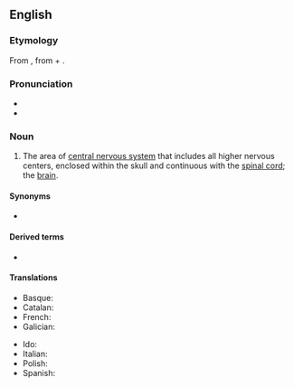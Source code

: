 ==English==
{{wikipedia}}

===Etymology===
{{confix|lang=en|encephalo|on}} From {{etyl|grc|en}} {{m|grc|ἐγκέφαλος||within the head}}, from {{m|grc|ἐν||in}} + {{m|grc|κεφαλή||head}}.

===Pronunciation===
* {{IPA|/ɛnˈsɛfələn/|lang=en}}
* {{IPA|/ɛnˈsɛfəlɒn/|lang=en}}

===Noun===
{{en-noun|encephala}}

# {{lb|en|neuroanatomy}} The area of [[central nervous system]] that includes all higher nervous centers, enclosed within the skull and continuous with the [[spinal cord]]; the [[brain]].

====Synonyms====
* {{l|en|brain}}

====Derived terms====
* {{l|en|encephalic}}

====Translations====
{{trans-top|brain}}
* Basque: {{t|eu|entzefalo}}
* Catalan: {{t+|ca|encèfal|m}}
* French: {{t+|fr|encéphale|m}}
* Galician: {{t+|gl|encéfalo}}
{{trans-mid}}
* Ido: {{t+|io|encefalo}}
* Italian: {{t+|it|encefalo|m}}
* Polish: {{t|pl|mózgowie|n}}
* Spanish: {{t+|es|encéfalo|m}}
{{trans-bottom}}